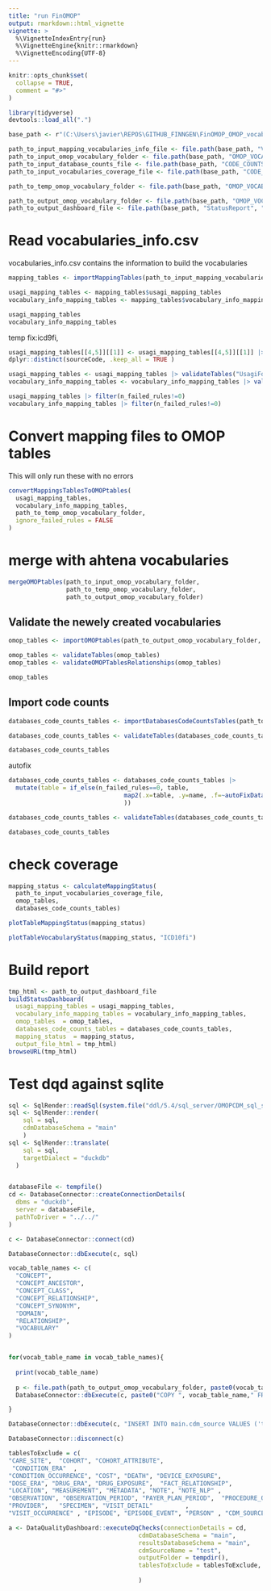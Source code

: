 ```yaml
---
title: "run FinOMOP"
output: rmarkdown::html_vignette
vignette: >
  %\VignetteIndexEntry{run}
  %\VignetteEngine{knitr::rmarkdown}
  %\VignetteEncoding{UTF-8}
---
```


```r
knitr::opts_chunk$set(
  collapse = TRUE,
  comment = "#>"
)
```

```r
library(tidyverse)
devtools::load_all(".")
```

```r

base_path <- r"(C:\Users\javier\REPOS\GITHUB_FINNGEN\FinOMOP_OMOP_vocabulary)"

path_to_input_mapping_vocabularies_info_file <- file.path(base_path, "VOCABULARIES", "vocabularies_info.csv")
path_to_input_omop_vocabulary_folder <- file.path(base_path, "OMOP_VOCABULARIES", "input_omop_vocabulary")
path_to_input_database_counts_file <- file.path(base_path, "CODE_COUNTS", "databases_coverage.csv")
path_to_input_vocabularies_coverage_file <- file.path(base_path, "CODE_COUNTS", "vocabularies_coverage.csv")

path_to_temp_omop_vocabulary_folder <- file.path(base_path, "OMOP_VOCABULARIES", "temp_omop_vocabulary")

path_to_output_omop_vocabulary_folder <- file.path(base_path, "OMOP_VOCABULARIES", "output_omop_vocabulary")
path_to_output_dashboard_file <- file.path(base_path, "StatusReport", "dashboard.html")
```



# Read vocabularies_info.csv 

vocabularies_info.csv contains the information to build the vocabularies 

```r
mapping_tables <- importMappingTables(path_to_input_mapping_vocabularies_info_file)

usagi_mapping_tables <- mapping_tables$usagi_mapping_tables
vocabulary_info_mapping_tables <- mapping_tables$vocabulary_info_mapping_tables

usagi_mapping_tables
vocabulary_info_mapping_tables
```


temp fix:icd9fi, 
```r
usagi_mapping_tables[[4,5]][[1]] <- usagi_mapping_tables[[4,5]][[1]] |> 
dplyr::distinct(sourceCode, .keep_all = TRUE )
```


```r
usagi_mapping_tables <- usagi_mapping_tables |> validateTables("UsagiForCCR")
vocabulary_info_mapping_tables <- vocabulary_info_mapping_tables |> validateTables("VocabularyInfo")

usagi_mapping_tables |> filter(n_failed_rules!=0)
vocabulary_info_mapping_tables |> filter(n_failed_rules!=0)
```


# Convert mapping files to OMOP tables 

This will only run these with no errors
```r
convertMappingsTablesToOMOPtables(
  usagi_mapping_tables,
  vocabulary_info_mapping_tables,
  path_to_temp_omop_vocabulary_folder, 
  ignore_failed_rules = FALSE
)
```


# merge with ahtena vocabularies 

```r
mergeOMOPtables(path_to_input_omop_vocabulary_folder,
                path_to_temp_omop_vocabulary_folder,
                path_to_output_omop_vocabulary_folder)
```



## Validate the newely created vocabularies
```r
omop_tables <- importOMOPtables(path_to_output_omop_vocabulary_folder, c("CONCEPT","VOCABULARY", "CONCEPT_CLASS", "CONCEPT_RELATIONSHIP", "CONCEPT_SYNONYM"))

omop_tables <- validateTables(omop_tables)
omop_tables <- validateOMOPTablesRelationships(omop_tables)

omop_tables
```


## Import code counts

```r
databases_code_counts_tables <- importDatabasesCodeCountsTables(path_to_input_database_counts_file)

databases_code_counts_tables <- validateTables(databases_code_counts_tables, table_type = "CodeCounts")

databases_code_counts_tables

```

autofix
```r

databases_code_counts_tables <- databases_code_counts_tables |> 
  mutate(table = if_else(n_failed_rules==0, table, 
                                map2(.x=table, .y=name, .f=~autoFixDatabaseCodeCountTable(.x,.y))
                                ))

databases_code_counts_tables <- validateTables(databases_code_counts_tables, table_type = "CodeCounts")

databases_code_counts_tables

```



# check coverage 

```r
mapping_status <- calculateMappingStatus(
  path_to_input_vocabularies_coverage_file,
  omop_tables, 
  databases_code_counts_tables)
```


```r
plotTableMappingStatus(mapping_status)
```

```r
plotTableVocabularyStatus(mapping_status, "ICD10fi")
```

# Build report

```r
tmp_html <- path_to_output_dashboard_file
buildStatusDashboard(
  usagi_mapping_tables = usagi_mapping_tables,
  vocabulary_info_mapping_tables = vocabulary_info_mapping_tables,
  omop_tables  = omop_tables, 
  databases_code_counts_tables = databases_code_counts_tables, 
  mapping_status  = mapping_status,
  output_file_html = tmp_html)
browseURL(tmp_html) 
```






# Test dqd against sqlite 

```r

sql <- SqlRender::readSql(system.file("ddl/5.4/sql_server/OMOPCDM_sql_server_5.4_ddl.sql", package = "CommonDataModel", mustWork = TRUE))
sql <- SqlRender::render(
    sql = sql,
    cdmDatabaseSchema = "main"
    )
sql <- SqlRender::translate(
    sql = sql,
    targetDialect = "duckdb"
  )


databaseFile <- tempfile()
cd <- DatabaseConnector::createConnectionDetails(
  dbms = "duckdb", 
  server = databaseFile, 
  pathToDriver = "../../"
)

c <- DatabaseConnector::connect(cd)

DatabaseConnector::dbExecute(c, sql)

vocab_table_names <- c(
  "CONCEPT", 
  "CONCEPT_ANCESTOR", 
  "CONCEPT_CLASS", 
  "CONCEPT_RELATIONSHIP",
  "CONCEPT_SYNONYM",
  "DOMAIN",
  "RELATIONSHIP",
  "VOCABULARY"
)


for(vocab_table_name in vocab_table_names){
  
  print(vocab_table_name)
  
  p <- file.path(path_to_output_omop_vocabulary_folder, paste0(vocab_table_name,".csv"))
  DatabaseConnector::dbExecute(c, paste0("COPY ", vocab_table_name," FROM '",p,"' (DATEFORMAT '%Y%m%d', DELIM '\t', HEADER true, QUOTE '')"))

}

DatabaseConnector::dbExecute(c, "INSERT INTO main.cdm_source VALUES ('test', 'test', 'test', 'test', 'test', 'test', DATE '1992-09-20' , DATE '1992-09-20', 'test', 1, 'test')")

DatabaseConnector::disconnect(c)
```


```r

tablesToExclude = c(
"CARE_SITE",  "COHORT", "COHORT_ATTRIBUTE",  
 "CONDITION_ERA"  ,     
"CONDITION_OCCURRENCE", "COST", "DEATH", "DEVICE_EXPOSURE",            
"DOSE_ERA", "DRUG_ERA", "DRUG_EXPOSURE",  "FACT_RELATIONSHIP",    
"LOCATION", "MEASUREMENT", "METADATA", "NOTE", "NOTE_NLP" ,           
"OBSERVATION", "OBSERVATION_PERIOD", "PAYER_PLAN_PERIOD",  "PROCEDURE_OCCURRENCE" ,
"PROVIDER",   "SPECIMEN", "VISIT_DETAIL"         ,
"VISIT_OCCURRENCE" , "EPISODE", "EPISODE_EVENT", "PERSON" , "CDM_SOURCE", "COHORT_DEFINITION" )

a <- DataQualityDashboard::executeDqChecks(connectionDetails = cd, 
                                    cdmDatabaseSchema = "main", 
                                    resultsDatabaseSchema = "main", 
                                    cdmSourceName = "test", 
                                    outputFolder = tempdir(), 
                                    tablesToExclude = tablesToExclude, cdmVersion = "5.4"
                                    
                                    )
                                    


```



